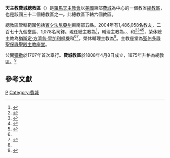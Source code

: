{{Multiple issues|
{{Primarysources|time=2020-01-23T17:36:13+00:00}}
{{Refimprove|time=2020-01-23T17:36:13+00:00}}
}}
{{Infobox Roman Catholic diocese
|Roman Catholic Diocese of = 天主教費城總教區
|Latin name of diocese = Archidioecesis Philadelphiensis
|border = catholic
|image = [[File:Cathedral_Basilica_of_Sts._Peter_&_Paul_in_Philadelphia.jpg|250px]]
|caption = 聖伯多祿聖保祿聖殿主教座堂
|coat_of_arms = [[File:Roman_Catholic_Archdiocese_of_Philadelphia.svg|175px]]
|coat_of_arms_caption = 總教區牧徽
|flag = [[File:Flag_of_the_Roman_Catholic_Archdiocese_of_Philadelphia.svg|175px]]
|flag_caption = 總教區旗幟
|location = [[美國|美國]][[費城|費城]]
|territory = [[賓夕法尼亞州|賓夕法尼亞州]]東南部五縣
|population = 1,486,058
|rite = [[罗马礼|罗马礼]]
|patron = [[聖伯多祿|聖伯多祿]]和[[聖保祿|聖保祿]]
|province = 費城
|established = 1808年4月8日（教區）<br />1875年（總教區）
|cathedral = [[聖伯多祿聖保祿聖殿主教座堂_(費城)|聖伯多祿聖保祿聖殿主教座堂]]
|co-cathedral =
|leadership = 總主教
|website = http://archphila.org/home.php
|pope = {{incumbent pope}}
|metropolitan = {{link-en|納爾遜·J·佩雷斯|Nelson J. Perez|納爾遜·若蘇厄·佩雷斯}}
|coadjutor archbishop =
|auxiliary = {{link-en|弟茂德·C·辛耶爾|Timothy C. Senior}}<br />{{link-en|若望·J·麥金泰厄 (主教)|John J. McIntyre (bishop)|若望·J·麥金泰厄}}<br />{{link-en|彌額爾·J·菲茨杰拉德 (主教)|Michael J. Fitzgerald (bishop)|彌額爾·J·菲茨杰拉德}}<br />{{link-en|愛德華·彌額爾·德利門|Edward Michael Deliman|愛德華·M·德利門}}
|emeritus = [[猶斯定·方濟各·里加利|猶斯定·方濟各·里加利]]（榮休總主教）<br />{{link-en|嘉祿·J·查普特|Charles J. Chaput}}（榮休總主教）<br />{{link-en|羅勃·P·馬金尼斯|Robert P. Maginnis}}（榮休輔理主教）
|map = [[File:Archdiocese_of_Philadelphia_map_1.jpg|250px]]
|map_caption = 紅色為總教區轄區
}}

'''天主教費城總教區'''（{{lang-la|Archidioecesis Philadelphiensis}}）是[[羅馬天主教會|羅馬天主教會]]以[[美國|美國]]東部[[費城|費城]]為中心的一個教省[[總教區|總教區]]，也是該國三十二個總教區之一。此總教區下轄六個教區。

總教區管轄範圍包括[[賓夕法尼亞州|賓夕法尼亞州]]東南部五縣。2004年有1,486,058名教友，二百七十九個堂區、1,078名司鐸。現任總主教為{{link-en|納爾遜·J·佩雷斯|Nelson J. Perez|納爾遜·若蘇厄·佩雷斯}}<ref name="Vatican20200123">{{cite press release |title=Resignations and Appointments, 23.01.2020 |url=https://press.vatican.va/content/salastampa/en/bollettino/pubblico/2020/01/23/200123b.html |publisher=Holy See Press Office |accessdate=2020-01-24 |archivedate=2020-01-24 |language=en |date=2020-01-23 |archiveurl=https://web.archive.org/web/20200124011800/https://press.vatican.va/content/salastampa/en/bollettino/pubblico/2020/01/23/200123b.html |dead-url=no }}</ref>，輔理主教為{{link-en|弟茂德·C·辛耶爾|Timothy C. Senior}}、{{link-en|若望·J·麥金泰厄 (主教)|John J. McIntyre (bishop)|若望·J·麥金泰厄}}、{{link-en|彌額爾·J·菲茨杰拉德 (主教)|Michael J. Fitzgerald (bishop)|彌額爾·J·菲茨杰拉德}}和{{link-en|愛德華·彌額爾·德利門|Edward Michael Deliman|愛德華·M·德利門}}<ref>{{cite press release |title=RINUNCE E NOMINE, 08.06.2009 |url=https://press.vatican.va/content/salastampa/it/bollettino/pubblico/2009/06/08/0393/00901.html |publisher=Sala Stampa della Santa Sede |accessdate=2020-01-24 |language=it |date=2009-06-08 |archivedate=2020-01-24 |archiveurl=https://web.archive.org/web/20200124011925/https://press.vatican.va/content/salastampa/it/bollettino/pubblico/2009/06/08/0393/00901.html |dead-url=no }}</ref><ref name="Vatican20100608">{{cite press release |title=RINUNCE E NOMINE, 08.06.2010 |url=https://press.vatican.va/content/salastampa/it/bollettino/pubblico/2010/06/08/0379/00853.html |publisher=Sala Stampa della Santa Sede |accessdate=2020-01-24 |language=it |date=2010-06-08 |archivedate=2020-01-24 |archiveurl=https://web.archive.org/web/20200124012008/https://press.vatican.va/content/salastampa/it/bollettino/pubblico/2010/06/08/0379/00853.html |dead-url=no }}</ref><ref>{{cite press release |title=RINUNCE E NOMINE, 22.06.2010 |url=https://press.vatican.va/content/salastampa/it/bollettino/pubblico/2010/06/22/0409/00924.html |publisher=Sala Stampa della Santa Sede |accessdate=2020-01-24 |language=it |date=2010-06-22 |archivedate=2020-01-24 |archiveurl=https://web.archive.org/web/20200124012107/https://press.vatican.va/content/salastampa/it/bollettino/pubblico/2010/06/22/0409/00924.html |dead-url=no }}</ref><ref>{{cite press release |title=Other Pontifical Acts, 31.05.2016 |url=https://press.vatican.va/content/salastampa/en/bollettino/pubblico/2016/05/31/160531c.html |publisher=Holy See Press Office |accessdate=2020-01-24 |language=en |date=2016-05-31 |archivedate=2020-01-24 |archiveurl=https://web.archive.org/web/20200124012224/https://press.vatican.va/content/salastampa/en/bollettino/pubblico/2016/05/31/160531c.html |dead-url=no }}</ref>，榮休總主教為[[猶斯定·方濟各·里加利|猶斯定·方濟各·里加利]][[樞機|樞機]]和{{link-en|嘉祿·J·查普特|Charles J. Chaput}}<ref name="Vatican20200123" /><ref>{{cite web |last1=Miranda |first1=Salvador |title=Consistory of October 21, 2003 (IX) |url=https://webdept.fiu.edu/~mirandas/bios2003.htm |publisher=Florida International University |accessdate=2020-01-24 |archivedate=2020-01-24 |language=en |archiveurl=https://web.archive.org/web/20200124012415/https://webdept.fiu.edu/~mirandas/bios2003.htm |dead-url=yes }}</ref>，榮休輔理主教為{{link-en|羅勃·P·馬金尼斯|Robert P. Maginnis}}<ref name="Vatican20100608" />。主教座堂為[[聖伯多祿聖保祿聖殿主教座堂_(費城)|聖伯多祿聖保祿聖殿主教座堂]]。

公開[[彌撒|彌撒]]於1707年首次舉行。'''費城教區'''於1808年4月8日成立，1875年升格為總教區。<ref name="dios">{{Cite web |url=http://archphila.org/history.htm |title=A Brief History of the Archdiocese of Philadelphia |access-date=2011-07-01 |archive-date=2009-08-02 |archive-url=https://web.archive.org/web/20090802145518/http://archphila.org/history.htm |dead-url=yes }}</ref>

==參考文獻==
{{reflist}}

{{美國天主教教區}}

[[Category:美國天主教教區|P]]
[[Category:費城|Category:費城]]